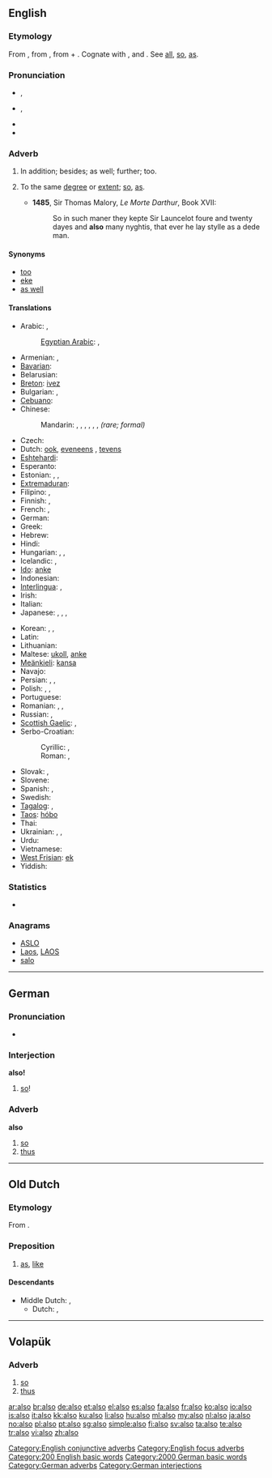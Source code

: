 {{also|alsó}}
==English==

===Etymology===
From {{etyl|enm}} {{term|also|also||lang=enm}}, from {{etyl|ang}} {{term|ealswa|ealswā|lang=ang}}, {{term|eallswa|eallswā|completely so, additionally|lang=ang}} from {{term|eall|eall|all|lang=ang}} + {{term|swa|swā|so|lang=ang}}. Cognate with {{etyl|de|-}} {{term|also||so, thus|lang=de}}, and {{etyl|sv|-}} {{term|också|lang=sv}}. See [[all]], [[so]], [[as]].

===Pronunciation===
* {{a|UK}} {{IPA|/ˈɔːl.səʊ/}}, {{SAMPA|/"O:l.s@U/}}
* {{a|US}} {{IPA|/ˈɔl.soʊ/}}, {{SAMPA|/"Ol.soU/}}
* {{audio|en-us-also.ogg|Audio (US)}}
* {{hyphenation|al|so}}

===Adverb===
{{en-adv|-}}

# {{context|conjunctive|focus}} In addition; besides; as well; further; too. {{defdate|from 14th c.}}
# {{obsolete}} To the same [[degree]] or [[extent]]; [[so]], [[as]]. {{defdate|14th-15th c.}}
#* '''1485''', Sir Thomas Malory, ''Le Morte Darthur'', Book XVII:
#*: So in such maner they kepte Sir Launcelot foure and twenty dayes and '''also''' many nyghtis, that ever he lay stylle as a dede man.

====Synonyms====
* [[too]]
* [[eke]]
* [[as well]]

====Translations====
{{trans-top|in addition; besides; as well; further; too}}
* Arabic: {{t|ar|أيضا|alt=أيضًا|tr='áyDan}}, {{t|ar|كذلك|tr=ka-dhaalik(a)}}
*: [[Egyptian Arabic]]: {{tø|arz|كمان|tr=kaman  -  kman|sc=Arab}}, {{tø|arz|بردو|tr=bardo|sc=Arab}}
* Armenian: {{t-|hy|նաև|tr=naev}}, {{t-|hy|նույնպես|tr=nuynpes}}
* [[Bavarian]]: {{tø|bar|aa}}
* Belarusian: {{t|be|таксама|tr=taksáma|xs=Belarusian}}
* [[Breton]]: [[ivez]]
* Bulgarian: {{t+|bg|също|tr=sǎ̀što}}, {{t|bg|също така}}
* [[Cebuano]]: {{tø|ceb|pud}}
* Chinese:
*: Mandarin: {{t-|cmn|也|tr=yě|sc=Hani}}, {{t-|cmn|並|sc=Hani}}, {{t-|cmn|并|tr=bìng|sc=Hani}}, {{t-|cmn|還|sc=Hani}}, {{t-|cmn|还|tr=hái|sc=Hani}}, {{t-|cmn|以及|tr=yǐjí|sc=Hani}}, {{t-|cmn|亦|tr=yì|sc=Hani}} ''(rare; formal)''
* Czech: {{t+|cs|také}}
* Dutch: [[ook]], [[eveneens]] {{qualifier|formal}}, [[tevens]] {{qualifier|formal}}
* [[Eshtehardi]]: {{tø|esh|جی|tr=ji|sc=fa-Arab}}
* Esperanto: {{t-|eo|ankaŭ|xs=Esperanto}}
* Estonian: {{t|et|samuti}}, {{t+|et|ka}}, {{t|et|ühtlasi}}
* [[Extremaduran]]: {{tø|ext|tamién}}
* Filipino: {{tø|fil|din}}, {{tø|fil|rin}}
* Finnish: {{t+|fi|myös}}, {{t+|fi|-kin}}
* French: {{t+|fr|aussi}}, {{t+|fr|également}}
* German: {{t+|de|auch}}
* Greek: {{t|el|επίσης|sc=Grek}}
* Hebrew: {{t+|he|גם|tr=gam}}
* Hindi: {{t|hi|भी|tr=bhī|xs=Hindi}}
* Hungarian: {{t+|hu|szintén}}, {{t+|hu|is}}, {{t+|hu|ugyancsak}}
* Icelandic: {{t+|is|líka}}, {{t+|is|einnig}}
* [[Ido]]: [[anke]]
* Indonesian: {{t+|id|juga|xs=Indonesian}}
* [[Interlingua]]: {{t-|ia|anque|xs=Interlingua}}, {{t|ia|etiam}}
* Irish: {{t|ga|freisin|xs=Irish}}
* Italian: {{t+|it|anche}}
* Japanese: {{t+|ja|も|tr=mo}}, {{t-|ja|また|tr=mata}}, {{t-|ja|さらに|tr=sara-ni}}, {{t-|ja|にも|tr=nimo}}
{{trans-mid}}
* Korean: {{t+|ko|또한|tr=ttohan|sc=Hang}}, {{t+|ko|또|tr=tto|sc=Hang}}, {{t+|ko|역시|tr=yeoksi|sc=Hang}}
* Latin: {{t+|la|quoque}}
* Lithuanian: {{t|lt|taip pat|xs=Lithuanian}}
* Maltese: [[ukoll]], [[anke]]
* [[Meänkieli]]: [[kansa]]
* Navajo: {{tø|nv|ałdóʼ}}
* Persian: {{t|fa|نیز|tr=niz|xs=Persian}}, {{t+|fa|هم|tr=ham|xs=Persian}}, {{t|fa|همچنین|tr=hamĉenin|xs=Persian}}
* Polish: {{t+|pl|też}}, {{t+|pl|również}}, {{t+|pl|także}}
* Portuguese: {{t+|pt|também}}
* Romanian: {{t-|ro|şi}}, {{t|ro|de asemenea}}, {{t|ro|încă}}
* Russian: {{t+|ru|тоже|tr=tóže}}, {{t+|ru|также|tr=tákže}}
* [[Scottish Gaelic]]: {{t-|gd|cuideachd|xs=Scottish Gaelic}}, {{t-|gd|mar an ceudna|xs=Scottish Gaelic}}
* Serbo-Croatian:
*: Cyrillic: {{t|sh|такође}}, {{t|sh|такођер}}
*: Roman: {{t|sh|takođe}}, {{qualifier|Croatian}} {{t|sh|također}}
* Slovak: {{t-|sk|aj}}, {{t|sk|tiež}}
* Slovene: {{t+|sl|tudi}}
* Spanish: {{t+|es|también}}, {{t|es|además}}
* Swedish: {{t+|sv|också}}
* [[Tagalog]]: {{t+|tl|din|xs=Tagalog}}, {{t+|tl|rin|xs=Tagalog}}
* [[Taos]]: [[hóbo]]
* Thai: {{t|th|ด้วย|tr=dûay}}
* Ukrainian: {{t+|uk|так само|tr=tak sámo|xs=Ukrainian}}, {{t|uk|теж|tr=tež|xs=Ukrainian}}, {{t|uk|також|tr=takóž|xs=Ukrainian}}
* Urdu: {{t|ur|بھی|tr=bhī|sc=ur-Arab}}
* Vietnamese: {{t+|vi|cũng|xs=Vietnamese}}
* [[West Frisian]]: [[ek]]
* Yiddish: {{t-|yi|אויך|tr=oykh|xs=Yiddish}}
{{trans-bottom}}

===Statistics===
* {{rank|just|while|again|145|also|away|against|though}}

===Anagrams===
* [[ASLO#English|ASLO]]
* [[Laos#English|Laos]], [[LAOS#English|LAOS]]
* [[salo#English|salo]]

[[Category:English conjunctive adverbs]]
[[Category:English focus adverbs]]
[[Category:200 English basic words]]
----

==German==

===Pronunciation===
* {{audio|De-also.ogg|Audio}}

===Interjection===
'''also!'''

# [[so]]!

===Adverb===
'''also'''

# [[so]]
# [[thus]]

[[Category:2000 German basic words]]
[[Category:German adverbs]]
[[Category:German interjections]]

----

==Old Dutch==

===Etymology===
From {{compound|al|so|alt2=sō|lang=odt}}.

===Preposition===
{{infl|odt|preposition|head=alsō}}

# [[as]], [[like]]

====Descendants====
* Middle Dutch: {{l|dum|also}}, {{l|dum|alse}}
** Dutch: {{l|nl|alzo}}, {{l|nl|als}}

----

==Volapük==

===Adverb===
{{infl|vo|adverb}}

# [[so]]
# [[thus]]

[[ar:also]]
[[br:also]]
[[de:also]]
[[et:also]]
[[el:also]]
[[es:also]]
[[fa:also]]
[[fr:also]]
[[ko:also]]
[[io:also]]
[[is:also]]
[[it:also]]
[[kk:also]]
[[ku:also]]
[[li:also]]
[[hu:also]]
[[ml:also]]
[[my:also]]
[[nl:also]]
[[ja:also]]
[[no:also]]
[[pl:also]]
[[pt:also]]
[[sg:also]]
[[simple:also]]
[[fi:also]]
[[sv:also]]
[[ta:also]]
[[te:also]]
[[tr:also]]
[[vi:also]]
[[zh:also]]